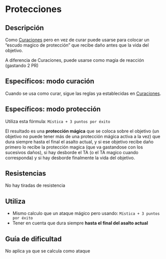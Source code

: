 # Protecciones

## Descripción

Como [Curaciones](/docs/list-hexagons/e18) pero en vez de curar puede usarse para colocar un “escudo magico de protección” que recibe daño antes que la vida del objetivo.

A diferencia de Curaciones, puede usarse como magia de reacción (gastando 2 PR)

## Específicos: modo curación
Cuando se usa como curar, sigue las reglas ya establecidas en [Curaciones](/docs/list-hexagons/e18).

## Específicos: modo protección
Utiliza esta fórmula: `Mística + 3 puntos por éxito`

El resultado es una **protección mágica** que se coloca sobre el objetivo (un  objetivo no puede tener más de una protección mágica activa a la vez) que dura siempre hasta el final el asalto actual, y si ese objetivo recibe daño primero lo recibe la protección magica (que va gastandose con los sucesivos daños), si hay desborde el TA (o el TA magico cuando corresponda) y si hay desborde finalmente la vida del objetivo.

## Resistencias

No hay tiradas de resistencia

## Utiliza

- Mismo calculo que un ataque mágico pero usando: `Mística + 3 puntos por éxito`
- Tener en cuenta que dura siempre **hasta el final del asalto actual**

## Guía de dificultad

No aplica ya que se calcula como ataque
